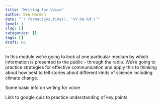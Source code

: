 ```yaml
---
title: "Writing for Voice"
author: Ben Harden
date: "`r format(Sys.time(), '%Y-%m-%d')`"
level: 1
slug: []
categories: []
tags: []
draft: no
---
```


In this module we're going to look at one particular medium by which information is presented to the public - through the radio. We're going to practice strategies for effective communication and apply this to thinking about how best to tell stories about different kinds of science including climate change.



Some basic info on writing for voice

Link to google quiz to practice understanding of key points.
